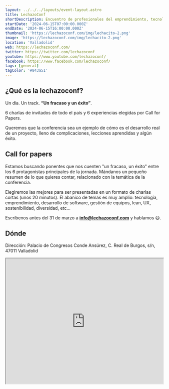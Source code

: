 ```yaml
---
layout: ../../../layouts/event-layout.astro
title: LechazoConf
shortDescription: Encuentro de profesionales del emprendimiento, tecnología, negocio y startups
startDate: '2024-06-15T07:00:00.000Z'
endDate: '2024-06-15T16:00:00.000Z'
thumbnail: 'https://lechazoconf.com/img/lechacito-2.png'
image: 'https://lechazoconf.com/img/lechacito-2.png'
location: 'Valladolid'
web: https://lechazoconf.com/
twitter: https://twitter.com/lechazoconf
youtube: https://www.youtube.com/lechazoconf/
facebook: https://www.facebook.com/lechazoconf/
tags: [general]
tagColor: '#843a51'
---
```


## ¿Qué es la lechazoconf?

Un día. Un track. **“Un fracaso y un éxito”**.

6 charlas de invitados de todo el país y 6 experiencias elegidas por Call for Papers.

Queremos que la conferencia sea un ejemplo de cómo es el desarrollo real de un proyecto, lleno de complicaciones, lecciones aprendidas y algún éxito.

## Call for papers

Estamos buscando ponentes que nos cuenten "un fracaso, un éxito" entre los 6 protagonistas principales de la jornada. Mándanos un pequeño resumen de lo que quieres contar, relacionado con la temática de la conferencia.

Elegiremos las mejores para ser presentadas en un formato de charlas cortas (unos 20 minutos). El abanico de temas es muy amplio: tecnología, emprendimiento, desarrollo de software, gestión de equipos, lean, UX, sostenibilidad, diversidad, etc...

Escríbenos antes del 31 de marzo a **[info@lechazoconf.com](mailto:info@lechazoconf.com)** y hablamos 😃.

## Dónde

Dirección: Palacio de Congresos Conde Ansúrez, C. Real de Burgos, s/n, 47011 Valladolid

<iframe
  style="width: 100%; height: 400px;"
  height="400"
  allowfullscreen=""
  loading="lazy"
  referrerpolicy="no-referrer-when-downgrade"
  src="https://www.google.com/maps/embed?pb=!1m18!1m12!1m3!1d2980.9599103426385!2d-4.721914023189625!3d41.65660817925176!2m3!1f0!2f0!3f0!3m2!1i1024!2i768!4f13.1!3m3!1m2!1s0xd4712af083befc7%3A0x8df2f746d39e773c!2sPalacio%20de%20Congresos%20Conde%20Ans%C3%BArez%20(UVa)!5e0!3m2!1ses!2ses!4v1701151285053!5m2!1ses!2ses"
  aria-label="Palacio de Congresos Conde Ansúrez, C. Real de Burgos, s/n, 47011 Valladolid"
></iframe>
